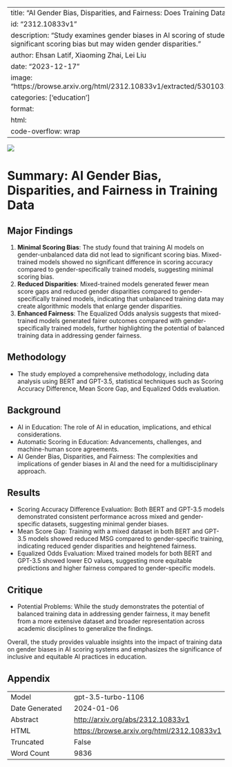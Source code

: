 
---
title: "AI Gender Bias, Disparities, and Fairness: Does Training Data Matter?"
id: "2312.10833v1"
description: "Study examines gender biases in AI scoring of student responses. Mixed-trained models show no significant scoring bias but may widen gender disparities."
author: Ehsan Latif, Xiaoming Zhai, Lei Liu
date: "2023-12-17"
image: "https://browse.arxiv.org/html/2312.10833v1/extracted/5301032/figures/BERT_MixModel_mean_std_plot.png"
categories: ['education']
format:
  html:
    code-overflow: wrap
---

![](https://browse.arxiv.org/html/2312.10833v1/extracted/5301032/figures/BERT_MixModel_mean_std_plot.png)

# Summary: AI Gender Bias, Disparities, and Fairness in Training Data

## Major Findings
1. **Minimal Scoring Bias**: The study found that training AI models on gender-unbalanced data did not lead to significant scoring bias. Mixed-trained models showed no significant difference in scoring accuracy compared to gender-specifically trained models, suggesting minimal scoring bias.
2. **Reduced Disparities**: Mixed-trained models generated fewer mean score gaps and reduced gender disparities compared to gender-specifically trained models, indicating that unbalanced training data may create algorithmic models that enlarge gender disparities.
3. **Enhanced Fairness**: The Equalized Odds analysis suggests that mixed-trained models generated fairer outcomes compared with gender-specifically trained models, further highlighting the potential of balanced training data in addressing gender fairness.

## Methodology
- The study employed a comprehensive methodology, including data analysis using BERT and GPT-3.5, statistical techniques such as Scoring Accuracy Difference, Mean Score Gap, and Equalized Odds evaluation.

## Background
- AI in Education: The role of AI in education, implications, and ethical considerations.
- Automatic Scoring in Education: Advancements, challenges, and machine-human score agreements.
- AI Gender Bias, Disparities, and Fairness: The complexities and implications of gender biases in AI and the need for a multidisciplinary approach.

## Results
- Scoring Accuracy Difference Evaluation: Both BERT and GPT-3.5 models demonstrated consistent performance across mixed and gender-specific datasets, suggesting minimal gender biases.
- Mean Score Gap: Training with a mixed dataset in both BERT and GPT-3.5 models showed reduced MSG compared to gender-specific training, indicating reduced gender disparities and heightened fairness.
- Equalized Odds Evaluation: Mixed trained models for both BERT and GPT-3.5 showed lower EO values, suggesting more equitable predictions and higher fairness compared to gender-specific models.

## Critique
- Potential Problems: While the study demonstrates the potential of balanced training data in addressing gender fairness, it may benefit from a more extensive dataset and broader representation across academic disciplines to generalize the findings.

Overall, the study provides valuable insights into the impact of training data on gender biases in AI scoring systems and emphasizes the significance of inclusive and equitable AI practices in education.


## Appendix

|          |          |
|----------|----------|
| Model     | gpt-3.5-turbo-1106       |
| Date Generated     | 2024-01-06       |
| Abstract | [http://arxiv.org/abs/2312.10833v1](http://arxiv.org/abs/2312.10833v1)        |
| HTML     | [https://browse.arxiv.org/html/2312.10833v1](https://browse.arxiv.org/html/2312.10833v1)       |
| Truncated       | False       |
| Word Count       | 9836       |